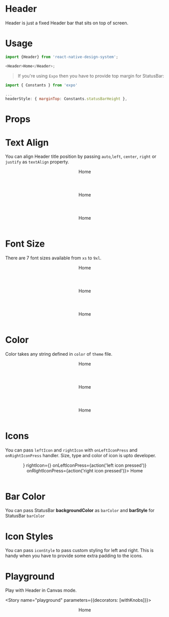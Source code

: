 
<Meta title="Header" component={Header} />

# Header

Header is just a fixed Header bar that sits on top of screen.

# Usage

```js
import {Header} from 'react-native-design-system';

<Header>Home</Header>;
```

> If you're using `Expo` then you have to provide top margin for StatusBar:

```js
import { Constants } from 'expo'

...
headerStyle: { marginTop: Constants.statusBarHeight },
```

# Props

<Props of={Header} />

# Text Align

You can align Header title position by passing `auto`,`left`, `center`, `right` or `justify` as `textAlign` property.

<Preview>
  <Story name="textAlign">
    <Stack>
      <Header textAlign="left">Home</Header>
      <Header textAlign="center">Home</Header>
      <Header textAlign="right">Home</Header>
    </Stack>
  </Story>
</Preview>

# Font Size

There are 7 font sizes available from `xs` to `9xl`.

<Preview>
  <Story name="fontSize">
    <Stack>
      <Header fontsize="xs">Home</Header>
      <Header fontsize="md">Home</Header>
      <Header fontsize="2xl">Home</Header>
    </Stack>
  </Story>
</Preview>

# Color

Color takes any string defined in `color` of `theme` file.

<Preview>
  <Story name="color">
    <Stack>
      <Header color="primary">Home</Header>
      <Header color="secondary">Home</Header>
      <Header color="tertiary">Home</Header>
    </Stack>
  </Story>
</Preview>

# Icons

You can pass `leftIcon` and `rightIcon` with `onLeftIconPress` and `onRightIconPress` handler. Size, type and color of icon is upto developer.

<Preview>
  <Story name="icons">
    <Header
      leftIcon={<EvilIcons name="navicon" size={26} color="white" />}
      rightIcon={<Feather name="settings" size={24} color="white" />}
      onLeftIconPress={action('left icon pressed')}
      onRightIconPress={action('right icon pressed')}>
      Home
    </Header>
  </Story>
</Preview>

# Bar Color

You can pass StatusBar **backgroundColor** as `barColor` and **barStyle** for StatusBar `barColor`

# Icon Styles

You can pass `iconStyle` to pass custom styling for left and right. This is handy when you have to provide some extra padding to the icons.

# Playground

Play with Header in Canvas mode.

<Story name="playground" parameters={{decorators: [withKnobs]}}>
  <Header
    fontSize={select('size', sizeArray, 'md')}
    textAlign={select(
      'center',
      ['auto', 'left', 'center', 'right', 'justify'],
      'left',
    )}
    color={select('color', ['primary', 'secondary', 'tertiary'], 'primary')}>
    Home
  </Header>
</Story>
